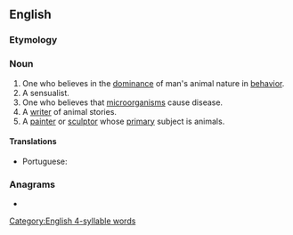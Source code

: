 ==English==

===Etymology===
{{suffix|en|animal|ist}}

===Noun===
{{en-noun}}

# One who believes in the [[dominance]] of man's animal nature in [[behavior]].
# A sensualist.
# <!--{{lb|en|archaic}}?--->One who believes that [[microorganism]]s cause disease.
# A [[writer]] of animal stories.
# A [[painter]] or [[sculptor]] whose [[primary]] subject is animals.

====Translations====
{{trans-top|painter or sculptor whose primary subject is animals}}
* Portuguese: {{t|pt|animalista|m|f}}
{{trans-mid}}
{{trans-bottom}}

===Anagrams===
* {{anagrams|en|Tamilians}}

[[Category:English 4-syllable words]]